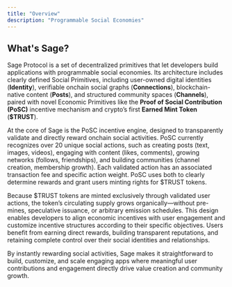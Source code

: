 ```yaml
---
title: "Overview"
description: "Programmable Social Economies"
---
```


## What's Sage?

Sage Protocol is a set of decentralized primitives that let developers build applications with programmable social economies. Its architecture includes clearly defined Social Primitives, including user-owned digital identities (**Identity**), verifiable onchain social graphs (**Connections**), blockchain-native content (**Posts**), and structured community spaces (**Channels**), paired with novel Economic Primitives like the **Proof of Social Contribution (PoSC)** incentive mechanism and crypto’s first **Earned Mint Token** (**\$TRUST**).

At the core of Sage is the PoSC incentive engine, designed to transparently validate and directly reward onchain social activities. PoSC currently recognizes over 20 unique social actions, such as creating posts (text, images, videos), engaging with content (likes, comments), growing networks (follows, friendships), and building communities (channel creation, membership growth). Each validated action has an associated transaction fee and specific action weight. PoSC uses both to clearly determine rewards and grant users minting rights for \$TRUST tokens.

Because \$TRUST tokens are minted exclusively through validated user actions, the token’s circulating supply grows organically—without pre-mines, speculative issuance, or arbitrary emission schedules. This design enables developers to align economic incentives with user engagement and customize incentive structures according to their specific objectives. Users benefit from earning direct rewards, building transparent reputations, and retaining complete control over their social identities and relationships.

By instantly rewarding social activities, Sage makes it straightforward to build, customize, and scale engaging apps where meaningful user contributions and engagement directly drive value creation and community growth.